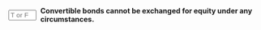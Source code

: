 ::: {.question-block}

<form onsubmit="event.preventDefault(); checkAnswerBox('module6_tf_q034','F')" style="display: flex; align-items: center; gap: 8px;">
<input type="text" id="module6_tf_q034" name="module6_tf_q034" maxlength="1" placeholder="T or F" style="width: 55px;" data-correct-answer="F" /> 
<label for="module6_tf_q034"><strong>Convertible bonds cannot be exchanged for equity under any circumstances.</strong></label>
</form>

<div id="feedback-module6_tf_q034" class="feedback" data-status="" style="display:none;">
This is FALSE. Convertible bonds can be converted into equity under specified terms.
</div>

:::
